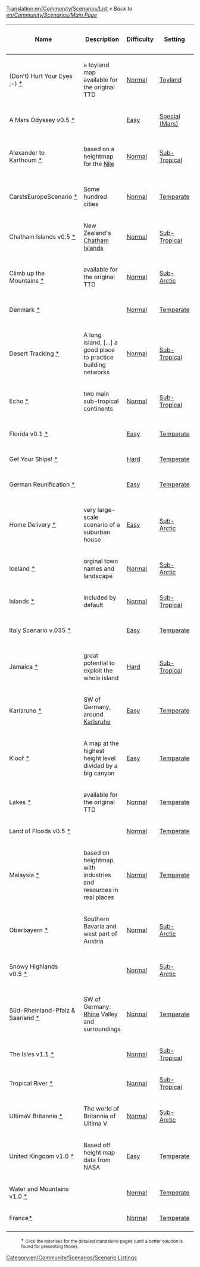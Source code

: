 [[Translation:en/Community/Scenarios/List]]
''« Back to [[en/Community/Scenarios/Main Page]]''

{|
|-
!Name
!Description
!Difficulty
!Setting
!Size
!Relief
!Towns
!Industries
!Real World
!OpenTTD version
!Author

|-
|(Don't) Hurt Your Eyes ;-)&nbsp;[[en/Community/Scenarios/(Don't) Hurt Your Eyes ;-)|*]]
|a toyland map available for the original TTD
|[[en/Community/Scenarios/Difficulty/Normal|Normal]]
|[[en/Community/Scenarios/Climate/Toyland|Toyland]]
|[[en/Community/Scenarios/Size/256x256|256x256]]
|[[en/Community/Scenarios/Relief/Flat|Flat]]
|Normal
|[[en/Community/Scenarios/Industry Density/Normal|Normal]]
|No
|any
|Sleepie

|-
|A Mars Odyssey v0.5&nbsp;[[en/Community/Scenarios/A Mars Odyssey|*]]
|
|[[en/Community/Scenarios/Difficulty/Easy|Easy]]
|[[en/Community/Scenarios/Climate/Special|Special (Mars)]]
|[[en/Community/Scenarios/Size/256x256|256x256]]
|[[en/Community/Scenarios/Relief/Flat|Flat]]
|Normal
|[[en/Community/Scenarios/Industry Density/Normal|Normal]]
|No
|0.5.0+
|Ominus

|-
|Alexander to Karthoum&nbsp;[[en/Community/Scenarios/Alexander to Karthoum|*]]
|based on a heightmap for the [https://www.wikipedia.org/wiki/Nile Nile]
|[[en/Community/Scenarios/Difficulty/Normal|Normal]]
|[[en/Community/Scenarios/Climate/Sub-Tropical|Sub-Tropical]]
|[[en/Community/Scenarios/Size/512x2048|512x2048]]
|[[en/Community/Scenarios/Relief/Flat|Flat]]
|Normal
|[[en/Community/Scenarios/Industry Density/Normal|Normal]]
|[[en/Community/Scenarios/Real World|The Nile from the delta to Karthoum]]
|0.5.0+
|thebrightside

|-
|CarstsEuropeScenario&nbsp;[[en/Community/Scenarios/Europe|*]]
|Some hundred cities
|[[en/Community/Scenarios/Difficulty/Normal|Normal]]
|[[en/Community/Scenarios/Climate/Temperate|Temperate]]
|[[en/Community/Scenarios/Size/2048x2048|2048x2048]]
|[[en/Community/Scenarios/Mixed Relief Scenarios|Mixed]]
|High
|[[en/Community/Scenarios/Industry Density/High|High]]
|[[en/Community/Scenarios/Real World|Europe]]
|0.5.1 RC2
|CARST

|-
|Chatham Islands v0.5&nbsp;[[en/Community/Scenarios/Chatham Islands|*]]
|New Zealand's [https://www.wikipedia.org/wiki/Chatham_Islands Chatham Islands]
|[[en/Community/Scenarios/Difficulty/Normal|Normal]]
|[[en/Community/Scenarios/Climate/Sub-Tropical|Sub-Tropical]]
|[[en/Community/Scenarios/Size/1024x1024|1024x1024]]
|[[en/Community/Scenarios/Relief/Hilly|Hilly]]
|High
|[[en/Community/Scenarios/Industry Density/High|High]]
|[[en/Community/Scenarios/Real World|Chatham Islands (Terrain only)]]
|0.5.0+
|Ominus

|-
|Climb up the Mountains&nbsp;[[en/Community/Scenarios/Climb up the Mountains|*]]
|available for the original TTD
|[[en/Community/Scenarios/Difficulty/Normal|Normal]]
|[[en/Community/Scenarios/Climate/Sub-Arctic|Sub-Arctic]]
|[[en/Community/Scenarios/Size/256x256|256x256]]
|[[en/Community/Scenarios/Mixed Relief Scenarios|Mixed]]
|Normal
|[[en/Community/Scenarios/Industry Density/Normal|Normal]]
|No
|any
|Sleepie

|-
|Denmark&nbsp;[[en/Community/Scenarios/Denmark|*]]
|
|[[en/Community/Scenarios/Difficulty/Normal|Normal]]
|[[en/Community/Scenarios/Climate/Temperate|Temperate]]
|[[en/Community/Scenarios/Size/1024x1024|1024x1024]]
|[[en/Community/Scenarios/Relief/Flat|Flat]]
|High
|[[en/Community/Scenarios/Industry Density/Normal|Normal]]
|[[en/Community/Scenarios/Real World|Denmark]]
|0.5.1-RC2
|Kristian Rasmussen

|-
|Desert Tracking&nbsp;[[en/Community/Scenarios/Desert Tracking|*]]
|A long island, [...] a good place to practice building networks
|[[en/Community/Scenarios/Difficulty/Normal|Normal]]
|[[en/Community/Scenarios/Climate/Sub-Tropical|Sub-Tropical]]
|[[en/Community/Scenarios/Size/256x512|256x512]]
|[[en/Community/Scenarios/Mixed Relief Scenarios|Mixed]]
|Low:&nbsp;11
|[[en/Community/Scenarios/Industry Density/Normal|Normal]]
|No
|r10026
|Deep Blue

|-
|Echo&nbsp;[[en/Community/Scenarios/Echo|*]]
|two main sub-tropical continents
|[[en/Community/Scenarios/Difficulty/Normal|Normal]]
|[[en/Community/Scenarios/Climate/Sub-Tropical|Sub-Tropical]]
|[[en/Community/Scenarios/Size/256x256|256x256]]
|[[en/Community/Scenarios/Relief/Hilly|Hilly]]
|Normal
|[[en/Community/Scenarios/Industry Density/Low|Low]]
|No
|0.4.5+
|S. Morris (Jungle)

|-
|Florida v0.1&nbsp;[[en/Community/Scenarios/Florida|*]]
|
|[[en/Community/Scenarios/Difficulty/Easy|Easy]]
|[[en/Community/Scenarios/Climate/Temperate|Temperate]]
|[[en/Community/Scenarios/Size/512x512|512x512]]
|[[en/Community/Scenarios/Relief/Very Flat|Very Flat]]
|High
|[[en/Community/Scenarios/Industry Density/Normal|Normal]]
|[[en/Community/Scenarios/Real World|Florida]]
|0.5.0
|James Kirk aka Carskick

|-
|Get Your Ships!&nbsp;[[en/Community/Scenarios/Get Your Ships|*]]
|
|[[en/Community/Scenarios/Difficulty/Hard|Hard]]
|[[en/Community/Scenarios/Climate/Temperate|Temperate]]
|[[en/Community/Scenarios/Size/128x512|512x128]]
|[[en/Community/Scenarios/Mixed Relief Scenarios|Mixed]]
|Low
|[[en/Community/Scenarios/Industry Density/Low|Low]]
|No
|0.5.0
|ZxBiohazardZx

|-
|German Reunification&nbsp;[[en/Community/Scenarios/German Reunification|*]]
|
|[[en/Community/Scenarios/Difficulty/Easy|Easy]]
|[[en/Community/Scenarios/Climate/Temperate|Temperate]]
|[[en/Community/Scenarios/Size/512x512|512]]
|[[en/Community/Scenarios/Mixed Relief Scenarios|Mixed]]
|Low
|Low
|Yes
|r10606
|CMG Lee & Timwi

|-
|Home Delivery&nbsp;[[en/Community/Scenarios/Home Delivery|*]]
|very large-scale scenario of a suburban house
|[[en/Community/Scenarios/Difficulty/Easy|Easy]]
|[[en/Community/Scenarios/Climate/Sub-Arctic|Sub-Arctic]]
|[[en/Community/Scenarios/Size/256x256|256x256]]
|[[en/Community/Scenarios/Relief/Mountainous|Mountainous]]
|Normal
|[[en/Community/Scenarios/Industry Density/Normal|Normal]]
|No
|0.5.3
|CMG Lee

|-
|Iceland&nbsp;[[en/Community/Scenarios/Iceland|*]]
|orginal town names and landscape
|[[en/Community/Scenarios/Difficulty/Normal|Normal]]
|[[en/Community/Scenarios/Climate/Sub-Arctic|Sub-Arctic]]
|[[en/Community/Scenarios/Size/512x512|512x512]]
|[[en/Community/Scenarios/Relief/Hilly|Hilly]]
|Low
|[[en/Community/Scenarios/Industry Density/Low|Low]]
|[[en/Community/Scenarios/Real World|Iceland]]
|0.5.0
|Knartz

|-
|Islands&nbsp;[[en/Community/Scenarios/Islands|*]]
|included by default
|[[en/Community/Scenarios/Difficulty/Normal|Normal]]
|[[en/Community/Scenarios/Climate/Sub-Tropical|Sub-Tropical]]
|[[en/Community/Scenarios/Size/128x128|128x128]]
|[[en/Community/Scenarios/Relief/Hilly|Hilly]]
|Normal
|[[en/Community/Scenarios/Industry Density/Normal|Normal]]
|No
|0.4.5+
|Zimri

|-
|Italy Scenario v.035&nbsp;[[en/Community/Scenarios/Italy|*]]
|
|[[en/Community/Scenarios/Difficulty/Easy|Easy]]
|[[en/Community/Scenarios/Climate/Temperate|Temperate]]
|[[en/Community/Scenarios/Size/2048x2048|2048x2048]]
|[[en/Community/Scenarios/Mixed Relief Scenarios|Mixed]]
|High
|[[en/Community/Scenarios/Industry Density/High|High]]
|[[en/Community/Scenarios/Real World|Italy]]
|0.5.0 RC4
|Mikima

|-
|Jamaica&nbsp;[[en/Community/Scenarios/Jamaica|*]]
|great potential to exploit the whole island
|[[en/Community/Scenarios/Difficulty/Hard|Hard]]
|[[en/Community/Scenarios/Climate/Sub-Tropical|Sub-Tropical]]
|[[en/Community/Scenarios/Size/256x256|256x256]]
|[[en/Community/Scenarios/Relief/Flat|Flat]]
|Normal
|[[en/Community/Scenarios/Industry Density/High|High]]
|[[en/Community/Scenarios/Real World|Jamaica]]
|0.5.2
|Luukland

|-
|Karlsruhe&nbsp;[[en/Karlsruhe|*]]
|SW of Germany, around [https://www.wikipedia.org/wiki/Karlsruhe Karlsruhe]
|[[en/Community/Scenarios/Difficulty/Easy|Easy]]
|[[en/Community/Scenarios/Climate/Temperate|Temperate]]
|[[en/Community/Scenarios/Size/512x512|512x512]]
|[[en/Community/Scenarios/Mixed Relief Scenarios|Mixed]]
|Unknown (66)
|[[en/Community/Scenarios/Industry Density/Normal|Normal]]
|[[en/Community/Scenarios/Real World|Karlsruhe, Germany]]
|0.5.2
|Fry3k

|-
|Kloof&nbsp;[[en/Community/Scenarios/Kloof|*]]
|A map at the highest height level divided by a big canyon
|[[en/Community/Scenarios/Difficulty/Easy|Easy]]
|[[en/Community/Scenarios/Climate/Temperate|Temperate]]
|[[en/Community/Scenarios/Size/512x512|512x512]]
|[[en/Community/Scenarios/Mixed Relief Scenarios|Mixed]]
|High
|[[en/Community/Scenarios/Industry Density/Normal|Normal]]
|No
|0.5.0+
|thebrightside

|-
|Lakes&nbsp;[[en/Community/Scenarios/Lakes|*]]
|available for the original TTD
|[[en/Community/Scenarios/Difficulty/Normal|Normal]]
|[[en/Community/Scenarios/Climate/Temperate|Temperate]]
|[[en/Community/Scenarios/Size/256x256|256x256]]
|[[en/Community/Scenarios/Mixed Relief Scenarios|Mixed]]
|Normal
|[[en/Community/Scenarios/Industry Density/High|High]]
|No
|any
|Sleepie

|-
|Land of Floods v0.5&nbsp;[[en/Community/Scenarios/Land of Floods|*]]
|
|[[en/Community/Scenarios/Difficulty/Normal|Normal]]
|[[en/Community/Scenarios/Climate/Temperate|Temperate]]
|[[en/Community/Scenarios/Size/256x256|256x256]]
|[[en/Community/Scenarios/Relief/Very Flat|Very Flat]]
|Normal
|[[en/Community/Scenarios/Industry Density/Normal|Normal]]
|No
|0.5.0+
|Ominus

|-
|Malaysia&nbsp;[[en/Malaysia|*]]
|based on heightmap, with industries and resources in real places
|[[en/Community/Scenarios/Difficulty/Normal|Normal]]
|[[en/Community/Scenarios/Climate/Temperate|Temperate]]
|[[en/Community/Scenarios/Size/512x1024|1024x512]]
|[[en/Community/Scenarios/Mixed Relief Scenarios|Mixed]]
|Normal
|[[en/Community/Scenarios/Industry Density/High|High]]
|[[en/Community/Scenarios/Real World|Malaysia, Singapore, Kalimantan]]
|0.5.2
|Leonard

|-
|Oberbayern&nbsp;[[en/Oberbayern|*]]
|Southern Bavaria and west part of Austria
|[[en/Community/Scenarios/Difficulty/Normal|Normal]]
|[[en/Community/Scenarios/Climate/Sub-Arctic|Sub-Arctic]]
|[[en/Community/Scenarios/Size/512x1024|1024x512]]
|[[en/Community/Scenarios/Mixed Relief Scenarios|Mixed]]
|Unknown (90)
|[[en/Community/Scenarios/Industry Density/Normal|Normal]]
|[[en/Community/Scenarios/Real World|Bavaria, Germany]]
|0.5.2
|Fry3k

|-
|Snowy Highlands v0.5&nbsp;[[en/Community/Scenarios/Snowy Highlands|*]]
|
|[[en/Community/Scenarios/Difficulty/Normal|Normal]]
|[[en/Community/Scenarios/Climate/Sub-Arctic|Sub-Arctic]]
|[[en/Community/Scenarios/Size/2048x2048|2048x2048]]
|[[en/Community/Scenarios/Relief/Hilly|Hilly]]
|Normal
|[[en/Community/Scenarios/Industry Density/Normal|Normal]]
|No
|0.5.0 RC 5 or newer
|Sleepie

|-
|Süd-Rheinland-Pfalz & Saarland&nbsp;[[en/Süd-Rheinland-Pfalz & Saarland|*]]
|SW of Germany: [https://www.wikipedia.org/wiki/Rhine Rhine] Valley and surroundings
|[[en/Community/Scenarios/Difficulty/Normal|Normal]]
|[[en/Community/Scenarios/Climate/Temperate|Temperate]]
|[[en/Community/Scenarios/Size/1024x2048|2048x1024]]
|[[en/Community/Scenarios/Mixed Relief Scenarios|Mixed]]
|Unknown (137)
|[[en/Community/Scenarios/Industry Density/Normal|Normal]]
|[[en/Community/Scenarios/Real World|Germany]]
|0.5.2
|Fry3k

|-
|The Isles v1.1&nbsp;[[en/Community/Scenarios/The Isles|*]]
|
|[[en/Community/Scenarios/Difficulty/Normal|Normal]]
|[[en/Community/Scenarios/Climate/Sub-Tropical|Sub-Tropical]]
|[[en/Community/Scenarios/Size/1024x1024|1024x1024]]
|[[en/Community/Scenarios/Relief/Flat|Flat]]
|High
|[[en/Community/Scenarios/Industry Density/Normal|Normal]]
|No
|0.4.8+
|thebrightside

|-
|Tropical River&nbsp;[[en/Community/Scenarios/Tropical River|*]]
|
|[[en/Community/Scenarios/Difficulty/Normal|Normal]]
|[[en/Community/Scenarios/Climate/Sub-Tropical|Sub-Tropical]]
|[[en/Community/Scenarios/Size/128x1024|1024x128]]
|[[en/Community/Scenarios/Relief/Very Flat|Very Flat]]
|Normal
|[[en/Community/Scenarios/Industry Density/Normal|Normal]]
|No
|0.4.8+
|Viole Falushe

|-
|UltimaV Britannia&nbsp;[[en/Community/Scenarios/UltimaV Britannia|*]]
|The world of Britannia of Ultima V
|[[en/Community/Scenarios/Difficulty/Normal|Normal]]
|[[en/Community/Scenarios/Climate/Sub-Arctic|Sub-Arctic]]
|[[en/Community/Scenarios/Size/512x512|512x512]]
|[[en/Community/Scenarios/Mixed Relief Scenarios|Mixed]]
|Normal
|[[en/Community/Scenarios/Industry Density/Normal|Normal]]
|No
|0.5.3
|CMG Lee

|-
|United Kingdom v1.0&nbsp;[[en/Community/Scenarios/United Kingdom|*]]
|Based off height map data from NASA
|[[en/Community/Scenarios/Difficulty/Easy|Easy]]
|[[en/Community/Scenarios/Climate/Temperate|Temperate]]
|[[en/Community/Scenarios/Size/2048x2048|2048x2048]]
|[[en/Community/Scenarios/Mixed Relief Scenarios|Mixed]]
|Normal
|[[en/Community/Scenarios/Industry Density/High|High]]
|[[en/Community/Scenarios/Real World|United Kingdom]]
|0.5.0
|JonScaife

|-
|Water and Mountains v1.0&nbsp;[[en/Community/Scenarios/Water and Mountains|*]]
|
|[[en/Community/Scenarios/Difficulty/Normal|Normal]]
|[[en/Community/Scenarios/Climate/Temperate|Temperate]]
|[[en/Community/Scenarios/Size/512x512|512x512]]
|[[en/Community/Scenarios/Relief/Hilly|Hilly]]
|Low
|[[en/Community/Scenarios/Industry Density/Low|Low]]
|No
|Nightly r8148+
|Sleepie


|-
|France[[en/France|*]]
|
|[[en/Community/Scenarios/Difficulty/Normal|Normal]]
|[[en/Community/Scenarios/Climate/Temperate|Temperate]]
|[[en/Community/Scenarios/Size/512x512|512x512]]
|[[en/Community/Scenarios/Mixed Relief Scenarios|Mixed]]
|Normal
|[[en/Scenarios by Quantity of Industries - Norml|Normal]]
|[[en/Community/Scenarios/Real World|France]]
|0.5.2
|yeupou



|-
|}

: * <small>Click the asterisks for the detailed standalone pages (until a better solution is found for presenting those).</small>

[[Category:en/Community/Scenarios/Scenario Listings]]